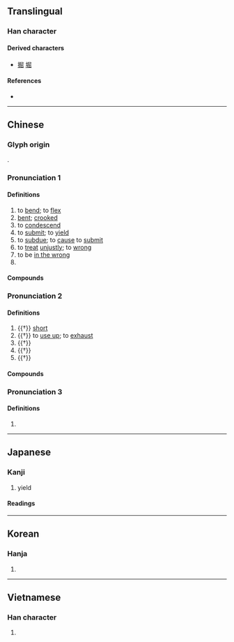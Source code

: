 {{character info}}
==Translingual==

===Han character===
{{Han char|rn=44|rad=尸|as=05|sn=8|four=77272|canj=SUU|ids=⿸尸出}}

====Derived characters====
* [[掘]] [[堀]]

====References====
* {{Han ref|kx=0301.070|dkj=07669|dj=0597.140|hdz=20970.110|uh=5C48|ud=23624|bh=A97D|bd=43389}}

----

==Chinese==
{{zh-forms}}

===Glyph origin===
{{Han etyl}}
{{Han simp|𡲶}}.

===Pronunciation 1===
{{zh-pron
|m=qū
|m-s=
|c=wat1
|c-t=
|g=
|h=pfs=khut/khiut;gd=kiud5
|j=
|mb=kṳ̆
|md=kók
|mn=khut
|mn-t=kug4/kuh4/kug8/kuh8
|mn-t_note=kuh4 - dialectal ("to curl, to coil"); kug8 - dialectal ("short"); kuh8 - dialectal (in {{zh-l|*屈屈}} - tired, lethargic)
|w=
|x=
|mc=y
|oc=y
|ma=
|cat=v,a
}}

====Definitions====
{{zh-hanzi}}

# to [[bend]]; to [[flex]]
# [[bent]]; [[crooked]]
# to [[condescend]]
# to [[submit]]; to [[yield]]
# to [[subdue]]; to [[cause]] to [[submit]]
# to [[treat]] [[unjustly]]; to [[wrong]]
# to be [[in the wrong]]
# {{surname|zh}}
{{zh-x|^屈 ^原|{{w|Qu Yuan|'''Qu''' Yuan}}}}

====Compounds====
{{zh-der|蜷屈|屈招|屈志|佶屈聱牙|不屈|力屈勢窮|屈節|屈己從人|屈光度|力屈道窮|屈指|大直若屈|含冤負屈|屈折語|力屈計窮|冤天屈地|屈才|低頭屈膝|屈奇|屈曲|情見勢屈|卑躬屈節|屈膝|傷屈|情見力屈|交臂屈膝|受委屈|屈座|屈量|小屈大伸|大屈|屈戌|屈指可數|不屈不撓|卑躬屈膝|屈折|屈從|屈駕|屈辱|屈身|屈豔班香|屈滯|屈沉|屈死鬼|屈枉|屈撓|屈打成招|屈意奉承|屈心|屈己待人|屈尊敬賢|屈尊|屈伸|屈一伸萬|堅貞不屈|尺蠖之屈|寧死不屈|屈宋|委屈|口屈|冤屈|屈蟠|受屈|屈死|喊冤叫屈|威武不屈|屈服|屈就|屈身下士|叫屈|屈指一算|以屈求伸|屈漾|枉屈|懷冤抱屈|理屈事窮|理屈|抱屈|有屈無伸|白屈菜|指不勝屈|理屈詞窮|撞天屈|摧志屈道|才過屈宋|衙官屈宋|誓死不屈|臨難不屈|頑強不屈|蠖屈|絕不屈服|銜冤負屈|能屈能伸|龔勝不屈|負屈銜冤|鳴冤叫屈|至死不屈|首屈一指|詰屈|負屈含冤|蠖屈求伸|計窮力屈|負屈|詰屈聱牙|詞窮理屈|屈原|不戰而屈人之兵|屈蛇|老屈}}

===Pronunciation 2===
{{zh-pron
|m=jué
|c=gwat6
|dial=n
|cat=a,v
}}

====Definitions====
{{zh-hanzi}}

# {{†}} [[short]]
# {{†}} to [[use up]]; to [[exhaust]]
# {{†}} {{zh-alt-form|倔|[[stubborn]]; [[obstinate]]}}
# {{†}} {{zh-alt-form|崛|[[exotic]]}}
# {{†}} {{zh-alt-form|崛|to [[rise]] [[abruptly]]}}

====Compounds====
{{zh-der|屈奇|屈強|屈起}}

===Pronunciation 3===
{{zh-pron
|m=què
|dial=n
|cat=a,v
}}

====Definitions====
{{zh-hanzi}}

# {{zh-only|屈狄|a kind of [[noblewoman|noblewomen]]'s [[clothing]] in ancient China}}

----

==Japanese==

===Kanji===
{{ja-kanji|grade=c|rs=尸05}}

# yield

====Readings====
{{ja-readings
|goon=くち, ごち
|kanon=くつ
|kun=かが-む, かが-まる, かが-める
}}

----

==Korean==

===Hanja===
{{ko-hanja|hangeul=굴|rv=gul|mr=kul}}

# {{rfdef|ko|sort=尸05}}

----

==Vietnamese==

===Han character===
{{vi-readings|reading=khuất, quất|rs=尸05}}

# {{rfdef|vi}}